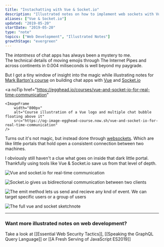 ```yaml
---
title: "Instachatting with Vue & Socket.io"
description: "Illustrated notes on how to implement web sockets with Vue.js and Socket.io"
aliases: ["Vue & Socket.io"]
updated: "2019-05-20"
startDate: "2019-05-20"
type: "note"
topics: ["Web Development", "Illustrated Notes"]
growthStage: "evergreen"
---
```


<IntroParagraph>

The _intantness_ of chat apps has always been a mystery to me.  
The technical details of moving emojis through The Internet Pipes and across continents in 0.004 miliseconds is well beyond my paygrade.

</IntroParagraph>

But I got a tiny window of insight into the magic while illustrating notes for [Mark Barton's course](https://egghead.io/courses/vue-and-socket-io-for-real-time-communication) on building chat apps with [Vue](https://vuejs.org/) and [Socket.io](https://socket.io/)

<a
    noTip
    href="https://egghead.io/courses/vue-and-socket-io-for-real-time-communication"
>
    <ImageFrame
        width="800px"
        alt="Course illustration of a Vue logo and multiple chat bubble floating above it"
        src="https://og-image-egghead-course.now.sh/vue-and-socket-io-for-real-time-communication"
    />
</a>

Turns out it's not magic, but instead done through [websockets](https://en.wikipedia.org/wiki/WebSocket). Which are like little portals that hold open a consistent connection between two machines.

I obviously still haven't a clue what goes on inside that dark little portal. Thankfully using tools like Vue & Socket.io save us from that level of depth.

<img
    alt="Vue and socket.io for real-time communication"
    src="https://res.cloudinary.com/dg3gyk0gu/image/upload/c_scale,w_800/v1592262571/maggieappleton.com/egghead-course-notes/vuesocket/vuesocket1.png"
/>

<img
    alt="Socket.io gives us bidirectional communication between two clients"
    src="https://res.cloudinary.com/dg3gyk0gu/image/upload/c_scale,w_900/v1592262575/maggieappleton.com/egghead-course-notes/vuesocket/vuesocket2.png"
/>

<img
    alt="The emit method lets us send and recieve any knd of event. We can target specific users or a group of users"
    src="https://res.cloudinary.com/dg3gyk0gu/image/upload/c_scale,w_900/v1592262574/maggieappleton.com/egghead-course-notes/vuesocket/vuesocket3.png"
/>

<img
    alt="The full vue and socket sketchnote"
    src="https://res.cloudinary.com/dg3gyk0gu/image/upload/c_scale,w_900/v1592262568/maggieappleton.com/egghead-course-notes/vuesocket/vuesocket_sketchnotes--mini.png"
/>

---

### Want more illustrated notes on web development?

Take a look at [[Essential Web Security Tactics]], [[Speaking the GraphQL Query Language]] or [[A Fresh Serving of JavaScript ES2019]]
